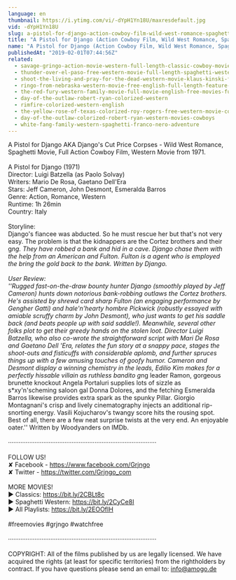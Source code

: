 ```yaml
---
language: en
thumbnail: https://i.ytimg.com/vi/-dYpH1Yn18U/maxresdefault.jpg
vid: -dYpH1Yn18U
slug: a-pistol-for-django-action-cowboy-film-wild-west-romance-spaghetti-movie-full-length
title: "A Pistol for Django (Action Cowboy Film, Wild West Romance, Spaghetti Movie, Full Length)"
name: "A Pistol for Django (Action Cowboy Film, Wild West Romance, Spaghetti Movie, Full Length)"
publishedAt: "2019-02-01T07:44:56Z"
related:
  - savage-gringo-action-movie-western-full-length-classic-cowboy-movie-english
  - thunder-over-el-paso-free-western-movie-full-length-spaghetti-western-full-action-movie
  - shoot-the-living-and-pray-for-the-dead-western-movie-klaus-kinski-full-movie
  - ringo-from-nebraska-western-movie-free-english-full-length-feature-film-spaghetti-western
  - the-red-fury-western-family-movie-full-movie-english-free-movies-full-length
  - day-of-the-outlaw-robert-ryan-colorized-western
  - rimfire-colorized-western-english
  - the-yellow-rose-of-texas-colorized-roy-rogers-free-western-movie-cowboys
  - day-of-the-outlaw-colorized-robert-ryan-western-movies-cowboys
  - white-fang-family-western-spaghetti-franco-nero-adventure
---
```


A Pistol for Django AKA Django's Cut Price Corpses - Wild West Romance, Spaghetti Movie, Full Action Cowboy Film, Western Movie from 1971.<br />
<br />
A Pistol for Django (1971)<br />
Director: Luigi Batzella (as Paolo Solvay)<br />
Writers: Mario De Rosa, Gaetano Dell'Era<br />
Stars: Jeff Cameron, John Desmont, Esmeralda Barros<br />
Genre: Action, Romance, Western<br />
Runtime: 1h 26min<br />
Country: Italy<br />
<br />
Storyline:<br />
Django's fiancee was abducted. So he must rescue her but that's not very easy. The problem is that the kidnappers are the Cortez brothers and their g*ng. They have robbed a bank and hid in a cave. Django chase them with the help from an American and Fulton. Fulton is a agent who is employed the bring the gold back to the bank. Written by Django.<br />
<br />
User Review:<br />
''Rugged fast-on-the-draw bounty hunter Django (smoothly played by Jeff Cameron) hunts down notorious bank-robbing outlaws the Cortez brothers. He's assisted by shrewd card sharp Fulton (an engaging performance by Gengher Gatti) and hale'n'hearty hombre Pickwick (robustly essayed with amiable scruffy charm by John Desmont), who just wants to get his saddle back (and beats people up with said saddle!). Meanwhile, several other folks plot to get their greedy hands on the stolen loot. Director Luigi Batzella, who also co-wrote the straightforward script with Mari De Rosa and Gaetano Dell 'Era, relates the fun story at a snappy pace, stages the shoot-outs and fisticuffs with considerable aplomb, and further spruces things up with a few amusing touches of goofy humor. Cameron and Desmont display a winning chemistry in the leads, Edilio Kim makes for a perfectly hissable villain as ruthless bandito g*ng leader Ramon, gorgeous brunette knockout Angela Portaluri supplies lots of sizzle as s*xy'n'scheming saloon gal Donna Dolores, and the fetching Esmeralda Barros likewise provides extra spark as the spunky Pillar. Giorgio Montagnani's crisp and lively cinematography injects an additional rip-snorting energy. Vasili Kojucharov's twangy score hits the rousing spot. Best of all, there are a few neat surprise twists at the very end. An enjoyable oater.'' Written by Woodyanders on IMDb.<br />
<br />
····················································································<br />
<br />
FOLLOW US!<br />
✘ Facebook - https://www.facebook.com/Grjngo<br />
✘ Twitter - https://twitter.com/Grjngo_com<br />
<br />
MORE MOVIES! <br />
► Classics: https://bit.ly/2CBLt8c <br />
► Spaghetti Western: https://bit.ly/2CyCe8I <br />
► All Playlists: https://bit.ly/2EOOfIH <br />
<br />
#freemovies #grjngo #watchfree<br />
<br />
····················································································<br />
<br />
COPYRIGHT: All of the films published by us are legally licensed. We have acquired the rights (at least for specific territories) from the rightholders by contract. If you have questions please send an email to: info@amogo.de